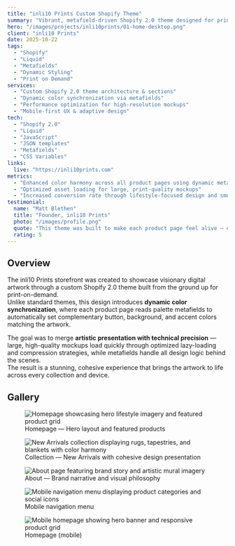 ```yaml
---
title: "inli10 Prints Custom Shopify Theme"
summary: "Vibrant, metafield-driven Shopify 2.0 theme designed for print-on-demand products with dynamic color synchronization and immersive product showcases."
hero: "/images/projects/inli10prints/01-home-desktop.png"
client: "inli10 Prints"
date: 2025-10-22
tags:
  - "Shopify"
  - "Liquid"
  - "Metafields"
  - "Dynamic Styling"
  - "Print on Demand"
services:
  - "Custom Shopify 2.0 theme architecture & sections"
  - "Dynamic color synchronization via metafields"
  - "Performance optimization for high-resolution mockups"
  - "Mobile-first UX & adaptive design"
tech:
  - "Shopify 2.0"
  - "Liquid"
  - "JavaScript"
  - "JSON templates"
  - "Metafields"
  - "CSS Variables"
links:
  live: "https://inli10prints.com"
metrics:
  - "Enhanced color harmony across all product pages using dynamic metafields"
  - "Optimized asset loading for large, print-quality mockups"
  - "Increased conversion rate through lifestyle-focused design and smooth UX"
testimonial:
  name: "Matt Blethen"
  title: "Founder, inli10 Prints"
  photo: "/images/profile.png"
  quote: "This theme was built to make each product page feel alive — every color, accent, and detail adapts to the art itself. It’s more than a storefront; it’s an evolving gallery designed for beauty and performance."
  rating: 5
---
```


## Overview

The inli10 Prints storefront was created to showcase visionary digital artwork through a custom Shopify 2.0 theme built from the ground up for print-on-demand.  
Unlike standard themes, this design introduces **dynamic color synchronization**, where each product page reads palette metafields to automatically set complementary button, background, and accent colors matching the artwork.

The goal was to merge **artistic presentation with technical precision** — large, high-quality mockups load quickly through optimized lazy-loading and compression strategies, while metafields handle all design logic behind the scenes.  
The result is a stunning, cohesive experience that brings the artwork to life across every collection and device.

## Gallery

<div class="case-gallery-castle">
  <figure class="tile">
    <img
      src="/images/projects/inli10prints/01-home-desktop.png"
      alt="Homepage showcasing hero lifestyle imagery and featured product grid"
      loading="lazy"
      decoding="async"
      data-full="/images/projects/inli10prints/01-home-desktop.png"
    />
    <figcaption>Homepage — Hero layout and featured products</figcaption>
  </figure>

  <figure class="tile">
    <img
      src="/images/projects/inli10prints/02-new-arrivals-desktop.png"
      alt="New Arrivals collection displaying rugs, tapestries, and blankets with color harmony"
      loading="lazy"
      decoding="async"
      data-full="/images/projects/inli10prints/02-new-arrivals-desktop.png"
    />
    <figcaption>Collection — New Arrivals with cohesive design presentation</figcaption>
  </figure>

  <figure class="tile">
    <img
      src="/images/projects/inli10prints/04-about-desktop.png"
      alt="About page featuring brand story and artistic mural imagery"
      loading="lazy"
      decoding="async"
      data-full="/images/projects/inli10prints/04-about-desktop.png"
    />
    <figcaption>About — Brand narrative and visual philosophy</figcaption>
  </figure>

  <figure class="tile">
    <img
      src="/images/projects/inli10prints/04-mobile-menu.png"
      alt="Mobile navigation menu displaying product categories and social icons"
      loading="lazy"
      decoding="async"
      data-full="/images/projects/inli10prints/04-mobile-menu.png"
    />
    <figcaption>Mobile navigation menu</figcaption>
  </figure>

  <figure class="tile">
    <img
      src="/images/projects/inli10prints/05-home-mobile.png"
      alt="Mobile homepage showing hero banner and responsive product grid"
      loading="lazy"
      decoding="async"
      data-full="/images/projects/inli10prints/05-home-mobile.png"
    />
    <figcaption>Homepage (mobile)</figcaption>
  </figure>
</div>
